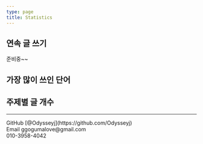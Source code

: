 ```yaml
---
type: page
title: Statistics
---
```


## 연속 글 쓰기
준비중~~

## 가장 많이 쓰인 단어
<WordCloudChart />

## 주제별 글 개수

---

<div>
  GitHub [@Odysseyj](https://github.com/Odysseyj)
</div>
<div>
  Email ggogumalove@gmail.com
</div>
<div>
  010-3958-4042
</div>
